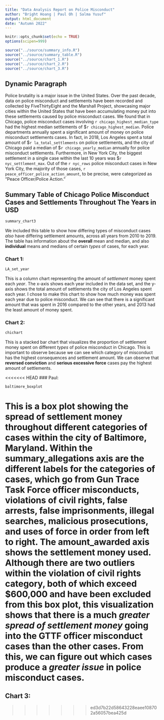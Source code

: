 ```yaml
---
title: "Data Analysis Report on Police Misconduct"
author: "Bright Hoang | Paul Oh | Salma Yusuf"
output: html_document
date: "Autumn 2022"
---
```


```r
knitr::opts_chunk$set(echo = TRUE)
options(scipen=999)
```

```r
source("../source/summary_info.R")
source("../source/summary_table.R")
source("../source/chart_1.R")
source("../source/chart_2.R")
source("../source/chart_3.R")
```

## Dynamic Paragraph

Police brutality is a major issue in the United States. Over the past decade, data on police misconduct and settlements have been recorded and collected by FiveThirtyEight and the Marshall Project, showcasing major cities within the United States that have been accumulating money put into these settlements caused by police misconduct cases. 
We found that in Chicago, police misconduct cases involving `r chicago_highest_median_type` had the highest median settlements of \$`r chicago_highest_median`. Police departments annually spent a significant amount of money on police misconduct settlements cases. In fact, in 2018, Los Angeles spent a total amount of \$`r la_total_settlements` on police settlements, and the city of Chicago paid a median of \$`r chicago_yearly_median` annually for police misconduct settlements. Furthermore, in New York City, the biggest settlement in a single case within the last 10 years was \$`r nyc_settlement_max`. Out of the `r nyc_rows` police misconduct cases in New York City, the majority of those cases, `r peace_officer_police_action_amount`, to be precise, were categorized as “Peace Officer/Police Action.”


## Summary Table of Chicago Police Misconduct Cases and Settlements Throughout The Years in USD


``` r
summary_chart3
```


We included this table to show how differing types of misconduct cases *also* have differing settlement amounts, across all years from 2010 to 2019. The table has information about the **overall** mean and median, and also **individual** means and medians of certain *types* of cases, for each year.


### Chart 1:

```r
LA_set_year
```

This is a column chart representing the amount of *settlement* money spent each *year*. The x-axis shows each year included in the data set, and the y-axis shows the total amount of settlements the city of Los Angeles spent each year. I chose to make this chart to show how much money was spent each year due to police misconduct. We can see that there is a significant amount that was spent in 2016 compared to the other years, and 2013 had the least amount of money spent.

### Chart 2:

```r
chichart
```

This is a stacked bar chart that visualizes the proportion of settlement money spent on different *types* of police misconduct in Chicago. This is important to observe because we can see which category of misconduct has the highest consequences and settlement amount. We can observe that **reversed conviction** and **serious excessive force** cases pay the highest amount of settlements.

<<<<<<< HEAD
### Paul:

```r
baltimore_boxplot
```

This is a box plot showing the **spread** of settlement money throughout different categories of cases within the city of Baltimore, Maryland. Within the summary_allegations axis are the different labels for the categories of cases, which go from Gun Trace Task Force officer misconducts, violations of civil rights, false arrests, false imprisonments, illegal searches, malicious prosecutions, and uses of force in order from left to right. The amount_awarded axis shows the settlement money used. Although there are two outliers within the violation of civil rights category, both of which exceed $600,000 and have been excluded from this box plot, this visualization shows that there is a much *greater spread of settlement money* going into the GTTF officer misconduct cases than the other cases. From this, we can figure out which cases produce a ***greater issue*** in police misconduct cases.
=======
## Chart 3:
>>>>>>> ed3d7b22d58643228eaee108702a56057bea425d
